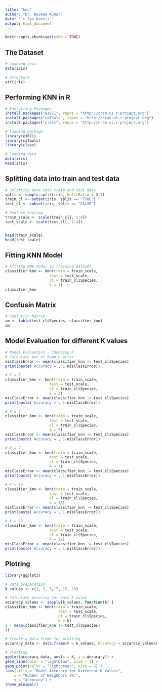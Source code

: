 ```yaml
---
title: "knn"
author: "Dr. Naveen Kumar"
date: "`r Sys.Date()`"
output: html_document
---
```


```r
knitr::opts_chunk$set(echo = TRUE)
```
## The Dataset

```r
# Loading data
data(iris)

# Structure 
str(iris)
```
## Performing KNN in R


```r
# Installing Packages 
install.packages("e1071", repos = "http://cran.us.r-project.org") 
install.packages("caTools", repos = "http://cran.us.r-project.org") 
install.packages("class", repos = "http://cran.us.r-project.org") 

# Loading package 
library(e1071) 
library(caTools) 
library(class) 

# Loading data 
data(iris) 
head(iris)
```

## Splitting data into train and test data

```r
# Splitting data into train and test data 
split <- sample.split(iris, SplitRatio = 0.7) 
train_cl <- subset(iris, split == "TRUE") 
test_cl <- subset(iris, split == "FALSE") 

# Feature Scaling 
train_scale <- scale(train_cl[, 1:4]) 
test_scale <- scale(test_cl[, 1:4]) 


head(train_scale)
head(test_scale)
```

## Fitting KNN Model

```r
# Fitting KNN Model to training dataset 
classifier_knn <- knn(train = train_scale, 
					test = test_scale, 
					cl = train_cl$Species, 
					k = 1) 
classifier_knn 
```

## Confusin Matrix

```r
# Confusiin Matrix 
cm <- table(test_cl$Species, classifier_knn) 
cm 

```

## Model Evaluation for different K values

```r
# Model Evaluation - Choosing K 
# Calculate out of Sample error 
misClassError <- mean(classifier_knn != test_cl$Species) 
print(paste('Accuracy =', 1-misClassError)) 

# K = 3 
classifier_knn <- knn(train = train_scale, 
					test = test_scale, 
					cl = train_cl$Species, 
					k = 3) 
misClassError <- mean(classifier_knn != test_cl$Species) 
print(paste('Accuracy =', 1-misClassError)) 

# K = 5 
classifier_knn <- knn(train = train_scale, 
					test = test_scale, 
					cl = train_cl$Species, 
					k = 5) 
misClassError <- mean(classifier_knn != test_cl$Species) 
print(paste('Accuracy =', 1-misClassError)) 

# K = 7 
classifier_knn <- knn(train = train_scale, 
					test = test_scale, 
					cl = train_cl$Species, 
					k = 7) 
misClassError <- mean(classifier_knn != test_cl$Species) 
print(paste('Accuracy =', 1-misClassError)) 

# K = 15 
classifier_knn <- knn(train = train_scale, 
					test = test_scale, 
					cl = train_cl$Species, 
					k = 15) 
misClassError <- mean(classifier_knn != test_cl$Species) 
print(paste('Accuracy =', 1-misClassError)) 

# K = 19 
classifier_knn <- knn(train = train_scale, 
					test = test_scale, 
					cl = train_cl$Species, 
					k = 19) 
misClassError <- mean(classifier_knn != test_cl$Species) 
print(paste('Accuracy =', 1-misClassError))
```

## Plotring

```r

library(ggplot2)

# Data preparation
k_values <- c(1, 3, 5, 7, 15, 19)

# Calculate accuracy for each k value
accuracy_values <- sapply(k_values, function(k) {
classifier_knn <- knn(train = train_scale, 
						test = test_scale, 
						cl = train_cl$Species, 
						k = k)
1 - mean(classifier_knn != test_cl$Species)
})

# Create a data frame for plotting
accuracy_data <- data.frame(K = k_values, Accuracy = accuracy_values)

# Plotting
ggplot(accuracy_data, aes(x = K, y = Accuracy)) +
geom_line(color = "lightblue", size = 1) +
geom_point(color = "lightgreen", size = 3) +
labs(title = "Model Accuracy for Different K Values",
	x = "Number of Neighbors (K)",
	y = "Accuracy") +
theme_minimal()
```

